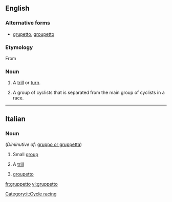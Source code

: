==English==

===Alternative forms===
* [[grupetto]], [[groupetto]]

===Etymology===
From {{etyl|it|en}}

===Noun===
{{en-noun|pl=gruppetti|pl2=gruppettos}}

# {{music}} A [[trill]] or [[turn]].
# {{cycling}} A group of cyclists that is separated from the main group of cyclists in a race.

----

==Italian==

===Noun===
{{it-noun|gruppett|m|o|i}} (''Diminutive of'': [[gruppo or gruppetta]])

# Small [[group]]
#{{music|lang=it}} A [[trill]]
#{{context|cycle racing|lang=it}} [[groupetto]]
[[Category:it:Cycle racing]]

[[fr:gruppetto]]
[[vi:gruppetto]]